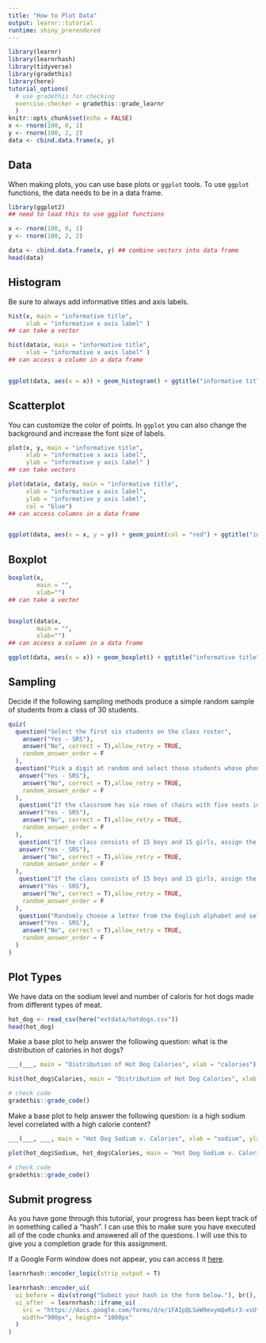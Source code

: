 ```yaml
---
title: "How to Plot Data"
output: learnr::tutorial
runtime: shiny_prerendered
---
```


```r
library(learnr)
library(learnrhash)
library(tidyverse)
library(gradethis)
library(here)
tutorial_options(
  # use gradethis for checking
  exercise.checker = gradethis::grade_learnr
  )
knitr::opts_chunk$set(echo = FALSE)
x <- rnorm(100, 0, 1)
y <- rnorm(100, 2, 2)
data <- cbind.data.frame(x, y)
```

## Data

When making plots, you can use base plots or `ggplot` tools. To use `ggplot` functions, the data needs to be in a data frame.

```r
library(ggplot2) 
## need to load this to use ggplot functions

x <- rnorm(100, 0, 1)
y <- rnorm(100, 2, 2)

data <- cbind.data.frame(x, y) ## combine vectors into data frame
head(data)
```

## Histogram

Be sure to always add informative titles and axis labels.

```r
hist(x, main = "informative title",
     xlab = "informative x axis label" )
## can take a vector

hist(data$x, main = "informative title",
     xlab = "informative x axis label" )
## can access a column in a data frame


ggplot(data, aes(x = x)) + geom_histogram() + ggtitle("informative title") + xlab("informative x axis label")
```

## Scatterplot

You can customize the color of points. In `ggplot` you can also change the background and increase the font size of labels.

```r
plot(x, y, main = "informative title",
     xlab = "informative x axis label",
     ylab = "informative y axis label" )
## can take vectors

plot(data$x, data$y, main = "informative title",
     xlab = "informative x axis label",
     ylab = "informative y axis label",
     col = "blue")
## can access columns in a data frame


ggplot(data, aes(x = x, y = y)) + geom_point(col = "red") + ggtitle("informative title") + xlab("informative x axis label") + ylab("informative y axis label") + theme_minimal(base_size = 12)
```


## Boxplot

```r
boxplot(x,
        main = "",
        xlab="")
## can take a vector


boxplot(data$x,
        main = "",
        xlab="")
## can access a column in a data frame

ggplot(data, aes(x = x)) + geom_boxplot() + ggtitle("informative title") + xlab("informative x axis label") 
```


## Sampling

Decide if the following sampling methods produce a simple random sample of students from a class of 30 students.

```r
quiz(
  question("Select the first six students on the class roster",
    answer("Yes - SRS"),
    answer("No", correct = T),allow_retry = TRUE,
    random_answer_order = F
  ),
  question("Pick a digit at random and select those students whose phonen umbers end in that digit.",
   answer("Yes - SRS"),
    answer("No", correct = T),allow_retry = TRUE,
    random_answer_order = F
  ),
   question("If the classroom has six rows of chairs with five seats in each row, choose a row at rando and select all students in that row.",
   answer("Yes - SRS"),
    answer("No", correct = T),allow_retry = TRUE,
    random_answer_order = F
  ),
   question("If the class consists of 15 boys and 15 girls, assign the boys the numbers from 1 to 15, and the girls the numbers from 16-30. Then use a random digit table to select six numbers from 1 to 30. Select the students assigned those numbers in your sample.",
   answer("Yes - SRS"),
    answer("No", correct = T),allow_retry = TRUE,
    random_answer_order = F
  ),
   question("If the class consists of 15 boys and 15 girls, assign the boys the numbers from 1 to 15, and the girls the numbers from 16-30. Then use a random digit table to select three numbers from 1 to 15 and three numbers from 16-30. Select the students assigned those numbers in your sample.",
   answer("Yes - SRS"),
    answer("No", correct = T),allow_retry = TRUE,
    random_answer_order = F
  ),
   question("Randomly choose a letter from the English alphabet and select for the sample those students whose last names begin with that letter. If no last name begins with that letter, randomly choose another letter from the alphabet.",
   answer("Yes - SRS"),
    answer("No", correct = T),allow_retry = TRUE,
    random_answer_order = F
  )
)
```

## Plot Types

We have data on the sodium level and number of caloris for hot dogs made from different types of meat.

```r
hot_dog <- read_csv(here("extdata/hotdogs.csv")) 
head(hot_dog)
```

Make a base plot to help answer the following question: what is the distribution of calories in hot dogs?

```r
___(___, main = "Distribution of Hot Dog Calories", xlab = "calories")
```

```r
hist(hot_dog$Calories, main = "Distribution of Hot Dog Calories", xlab = "calories")
```

```r
# check code
gradethis::grade_code()
```

Make a base plot to help answer the following question: is a high sodium level correlated with a high calorie content?

```r
___(___, ___, main = "Hot Dog Sodium v. Calories", xlab = "sodium", ylab = "calories")
```

```r
plot(hot_dog$Sodium, hot_dog$Calories, main = "Hot Dog Sodium v. Calories", xlab = "sodium", ylab = "calories")
```

```r
# check code
gradethis::grade_code()
```


## Submit progress

As you have gone through this tutorial, your progress has been kept track of in something called a "hash". I can use this to make sure you have executed all of the code chunks and answered all of the questions. I will use this to give you a completion grade for this assignment. 

If a Google Form window does not appear, you can access it [here](https://docs.google.com/forms/d/e/1FAIpQLSeW9exymQeRir3-xsUfzm6JPVWB9XHaKHkAa-hpR0ne1g7gyw/viewform).

```r
learnrhash::encoder_logic(strip_output = T)
```

```r
learnrhash::encoder_ui(
  ui_before = div(strong("Submit your hash in the form below."), br(), br()),
  ui_after  = learnrhash::iframe_ui(
    src = "https://docs.google.com/forms/d/e/1FAIpQLSeW9exymQeRir3-xsUfzm6JPVWB9XHaKHkAa-hpR0ne1g7gyw/viewform", 
    width="900px", height= "1000px"
  )
)
```



